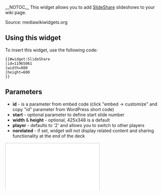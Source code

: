<noinclude>__NOTOC__
This widget allows you to add [http://www.slideshare.net/ SlideShare] slideshows to your wiki page.

Source: mediawikiwidgets.org

== Using this widget ==
To insert this widget, use the following code:

 <nowiki>{{#widget:SlideShare
|id=11965061
|width=800
|height=600
}}</nowiki>

== Parameters ==
* '''id''' - is a parameter from embed code (click "embed -> customize" and copy "id" parameter from WordPress short code)
* '''start''' - optional parameter to define start slide number
* '''width''' & '''height''' - optional, 425x348 is a default
* '''player''' - defaults to '2' and allows you to switch to other players
* '''norelated''' - if set, widget will not display related content and sharing functionality at the end of the deck

</noinclude><includeonly><iframe src="//www.slideshare.net/slideshow/embed_code/<!--{$id|escape:'urlpathinfo'}-->?<!--{if isset($norelated)}-->&rel=0<!--{/if}--><!--{if isset($start)}-->&startSlide=<!--{$start|escape:'urlpathinfo'|validate:int}--><!--{/if}-->" width="<!--{$width|default:425|escape:'html'}-->" height="<!--{$height|default:355|escape:'html'}-->" marginwidth="0" marginheight="0" scrolling="no" style="border: 1px solid #ccc; border-width: 1px 1px 0; margin-bottom: 5px; max-width: 100%;" allowfullscreen></iframe></includeonly>
